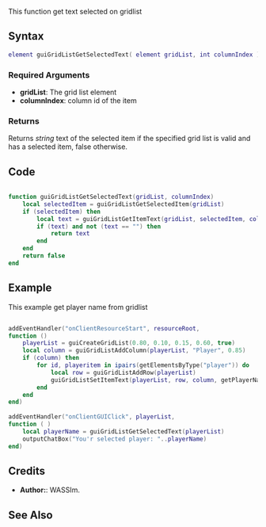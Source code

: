 {{Useful Function}}
<lowercasetitle></lowercasetitle>

This function get text selected on gridlist

==Syntax==
<syntaxhighlight lang="lua">element guiGridListGetSelectedText( element gridList, int columnIndex )</syntaxhighlight>

===Required Arguments===
* '''gridList''': The grid list element
* '''columnIndex''': column id of the item

===Returns===
Returns ''string'' text of the selected item if the specified grid list is valid and has a selected item, false otherwise.

==Code==
<section name="Client" class="client" show="true">
<syntaxhighlight lang="lua">

function guiGridListGetSelectedText(gridList, columnIndex)
    local selectedItem = guiGridListGetSelectedItem(gridList)
    if (selectedItem) then
        local text = guiGridListGetItemText(gridList, selectedItem, columnIndex or 1)
        if (text) and not (text == "") then
            return text
        end
    end
    return false
end
</syntaxhighlight>
</section>

==Example== 
This example get player name from gridlist
<section name="Client" class="client" show="true">
<syntaxhighlight lang="lua">

addEventHandler("onClientResourceStart", resourceRoot,
function ()
    playerList = guiCreateGridList(0.80, 0.10, 0.15, 0.60, true)
    local column = guiGridListAddColumn(playerList, "Player", 0.85)
    if (column) then
        for id, playeritem in ipairs(getElementsByType("player")) do
            local row = guiGridListAddRow(playerList)
            guiGridListSetItemText(playerList, row, column, getPlayerName(playeritem), false, false)
        end
    end
end)
 
addEventHandler("onClientGUIClick", playerList,
function ( )
    local playerName = guiGridListGetSelectedText(playerList)
    outputChatBox("You'r selected player: "..playerName)
end)
</syntaxhighlight>
</section>

==Credits==
*'''Author:''': WASSIm.

==See Also==
{{Useful_Functions}}